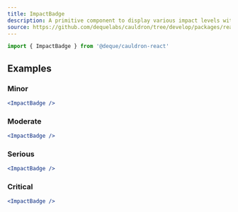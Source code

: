 ```yaml
---
title: ImpactBadge
description: A primitive component to display various impact levels with an associated icon and background color
source: https://github.com/dequelabs/cauldron/tree/develop/packages/react/src/components/ImpactBadge/index.tsx
---
```



```js
import { ImpactBadge } from '@deque/cauldron-react'
```

## Examples

### Minor
```jsx example
<ImpactBadge />
```

### Moderate
```jsx example
<ImpactBadge />
```

### Serious
```jsx example
<ImpactBadge />
```

### Critical
```jsx example
<ImpactBadge />
```